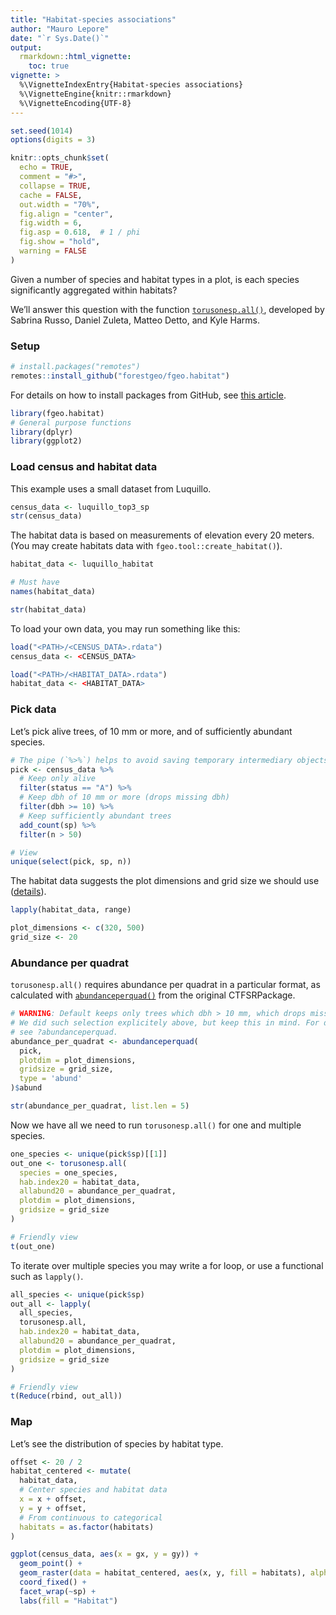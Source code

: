 ```yaml
---
title: "Habitat-species associations"
author: "Mauro Lepore"
date: "`r Sys.Date()`"
output: 
  rmarkdown::html_vignette:
    toc: true
vignette: >
  %\VignetteIndexEntry{Habitat-species associations}
  %\VignetteEngine{knitr::rmarkdown}
  %\VignetteEncoding{UTF-8}
---
```


```r
set.seed(1014)
options(digits = 3)

knitr::opts_chunk$set(
  echo = TRUE,
  comment = "#>",
  collapse = TRUE,
  cache = FALSE,
  out.width = "70%",
  fig.align = "center",
  fig.width = 6,
  fig.asp = 0.618,  # 1 / phi
  fig.show = "hold",
  warning = FALSE
)
```

Given a number of species and habitat types in a plot, is each species significantly aggregated within habitats?

We'll answer this question with the function [`torusonesp.all()`](https://forestgeo.github.io/fgeo.habitat/reference/torusonesp.all.html), developed by Sabrina Russo, Daniel Zuleta, Matteo Detto, and Kyle Harms.

### Setup

```R
# install.packages("remotes")
remotes::install_github("forestgeo/fgeo.habitat")
```

For details on how to install packages from GitHub, see [this article](https://fgeo.netlify.com/2018/02/05/2018-02-05-installing-packages-from-github/).

```r
library(fgeo.habitat)
# General purpose functions
library(dplyr)
library(ggplot2)
```

### Load census and habitat data

This example uses a small dataset from Luquillo.

```r
census_data <- luquillo_top3_sp
str(census_data)
```

The habitat data is based on measurements of elevation every 20 meters. (You may create habitats data with `fgeo.tool::create_habitat()`).

```r
habitat_data <- luquillo_habitat

# Must have
names(habitat_data)

str(habitat_data)
```

To load your own data, you may run something like this:

```R
load("<PATH>/<CENSUS_DATA>.rdata")
census_data <- <CENSUS_DATA>

load("<PATH>/<HABITAT_DATA>.rdata")
habitat_data <- <HABITAT_DATA>
```

### Pick data

Let's pick alive trees, of 10 mm or more, and of sufficiently abundant species.

```r
# The pipe (`%>%`) helps to avoid saving temporary intermediary objects
pick <- census_data %>% 
  # Keep only alive
  filter(status == "A") %>% 
  # Keep dbh of 10 mm or more (drops missing dbh)
  filter(dbh >= 10) %>% 
  # Keep sufficiently abundant trees
  add_count(sp) %>% 
  filter(n > 50)

# View
unique(select(pick, sp, n))
```

The habitat data suggests the plot dimensions and grid size we should use ([details](https://forestgeo.si.edu/sites/north-america/luquillo)).

```r
lapply(habitat_data, range)

plot_dimensions <- c(320, 500)
grid_size <- 20
```

### Abundance per quadrat

`torusonesp.all()` requires abundance per quadrat in a particular format, as calculated with [`abundanceperquad()`](https://s.si.edu/2JtN94p) from the original CTFSRPackage.

```r
# WARNING: Default keeps only trees which dbh > 10 mm, which drops missing dbh.
# We did such selection explicitely above, but keep this in mind. For details
# see ?abundanceperquad. 
abundance_per_quadrat <- abundanceperquad(
  pick,
  plotdim = plot_dimensions,
  gridsize = grid_size,
  type = 'abund'
)$abund

str(abundance_per_quadrat, list.len = 5)
```

Now we have all we need to run `torusonesp.all()` for one and multiple species.

```r
one_species <- unique(pick$sp)[[1]]
out_one <- torusonesp.all(
  species = one_species,
  hab.index20 = habitat_data,
  allabund20 = abundance_per_quadrat,
  plotdim = plot_dimensions,
  gridsize = grid_size
)

# Friendly view
t(out_one)
```

To iterate over multiple species you may write a for loop, or use a functional such as `lapply()`.

```r
all_species <- unique(pick$sp)
out_all <- lapply(
  all_species,
  torusonesp.all,
  hab.index20 = habitat_data,
  allabund20 = abundance_per_quadrat,
  plotdim = plot_dimensions,
  gridsize = grid_size
)

# Friendly view
t(Reduce(rbind, out_all))
```

### Map

Let's see the distribution of species by habitat type.

```r
offset <- 20 / 2
habitat_centered <- mutate(
  habitat_data, 
  # Center species and habitat data
  x = x + offset, 
  y = y + offset,
  # From continuous to categorical
  habitats = as.factor(habitats)
)

ggplot(census_data, aes(x = gx, y = gy)) +
  geom_point() +
  geom_raster(data = habitat_centered, aes(x, y, fill = habitats), alpha = 1/2) + 
  coord_fixed() +
  facet_wrap(~sp) +
  labs(fill = "Habitat")
```

